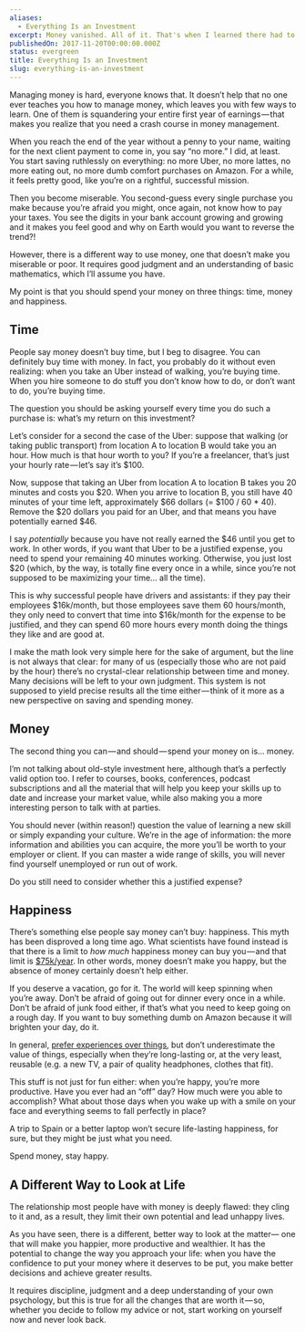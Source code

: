 ```yaml
---
aliases:
  - Everything Is an Investment
excerpt: Money vanished. All of it. That's when I learned there had to be a better way.
publishedOn: 2017-11-20T00:00:00.000Z
status: evergreen
title: Everything Is an Investment
slug: everything-is-an-investment
---
```

Managing money is hard, everyone knows that. It doesn’t help that no one ever teaches you how to manage money, which leaves you with few ways to learn. One of them is squandering your entire first year of earnings — that makes you realize that you need a crash course in money management.

When you reach the end of the year without a penny to your name, waiting for the next client payment to come in, you say “no more.” I did, at least. You start saving ruthlessly on everything: no more Uber, no more lattes, no more eating out, no more dumb comfort purchases on Amazon. For a while, it feels pretty good, like you’re on a rightful, successful mission.

Then you become miserable. You second-guess every single purchase you make because you’re afraid you might, once again, not know how to pay your taxes. You see the digits in your bank account growing and growing and it makes you feel good and why on Earth would you want to reverse the trend?!

However, there is a different way to use money, one that doesn’t make you miserable or poor. It requires good judgment and an understanding of basic mathematics, which I’ll assume you have.

My point is that you should spend your money on three things: time, money and happiness.

## Time

People say money doesn’t buy time, but I beg to disagree. You can definitely buy time with money. In fact, you probably do it without even realizing: when you take an Uber instead of walking, you’re buying time. When you hire someone to do stuff you don’t know how to do, or don’t want to do, you’re buying time.

The question you should be asking yourself every time you do such a purchase is: what’s my return on this investment?

Let’s consider for a second the case of the Uber: suppose that walking (or taking public transport) from location A to location B would take you an hour. How much is that hour worth to you? If you’re a freelancer, that’s just your hourly rate — let’s say it’s $100.

Now, suppose that taking an Uber from location A to location B takes you 20 minutes and costs you $20. When you arrive to location B, you still have 40 minutes of your time left, approximately $66 dollars (= $100 / 60 \* 40). Remove the $20 dollars you paid for an Uber, and that means you have potentially earned $46.

I say _potentially_ because you have not really earned the $46 until you get to work. In other words, if you want that Uber to be a justified expense, you need to spend your remaining 40 minutes working. Otherwise, you just lost $20 (which, by the way, is totally fine every once in a while, since you’re not supposed to be maximizing your time… all the time).

This is why successful people have drivers and assistants: if they pay their employees $16k/month, but those employees save them 60 hours/month, they only need to convert that time into $16k/month for the expense to be justified, and they can spend 60 more hours every month doing the things they like and are good at.

I make the math look very simple here for the sake of argument, but the line is not always that clear: for many of us (especially those who are not paid by the hour) there’s no crystal-clear relationship between time and money. Many decisions will be left to your own judgment. This system is not supposed to yield precise results all the time either — think of it more as a new perspective on saving and spending money.

## Money

The second thing you can — and should — spend your money on is… money.

I’m not talking about old-style investment here, although that’s a perfectly valid option too. I refer to courses, books, conferences, podcast subscriptions and all the material that will help you keep your skills up to date and increase your market value, while also making you a more interesting person to talk with at parties.

You should never (within reason!) question the value of learning a new skill or simply expanding your culture. We’re in the age of information: the more information and abilities you can acquire, the more you’ll be worth to your employer or client. If you can master a wide range of skills, you will never find yourself unemployed or run out of work.

Do you still need to consider whether this a justified expense?

## Happiness

There’s something else people say money can’t buy: happiness. This myth has been disproved a long time ago. What scientists have found instead is that there is a limit to _how much_ happiness money can buy you — and that limit is [$75k/year](http://content.time.com/time/magazine/article/0,9171,2019628,00.html). In other words, money doesn’t make you happy, but the absence of money certainly doesn’t help either.

If you deserve a vacation, go for it. The world will keep spinning when you’re away. Don’t be afraid of going out for dinner every once in a while. Don’t be afraid of junk food either, if that’s what you need to keep going on a rough day. If you want to buy something dumb on Amazon because it will brighten your day, do it.

In general, [prefer experiences over things](https://www.theatlantic.com/business/archive/2014/10/buy-experiences/381132/), but don’t underestimate the value of things, especially when they’re long-lasting or, at the very least, reusable (e.g. a new TV, a pair of quality headphones, clothes that fit).

This stuff is not just for fun either: when you’re happy, you’re more productive. Have you ever had an “off” day? How much were you able to accomplish? What about those days when you wake up with a smile on your face and everything seems to fall perfectly in place?

A trip to Spain or a better laptop won’t secure life-lasting happiness, for sure, but they might be just what you need.

Spend money, stay happy.

## A Different Way to Look at Life

The relationship most people have with money is deeply flawed: they cling to it and, as a result, they limit their own potential and lead unhappy lives.

As you have seen, there is a different, better way to look at the matter— one that will make you happier, more productive and wealthier. It has the potential to change the way you approach your life: when you have the confidence to put your money where it deserves to be put, you make better decisions and achieve greater results.

It requires discipline, judgment and a deep understanding of your own psychology, but this is true for all the changes that are worth it — so, whether you decide to follow my advice or not, start working on yourself now and never look back.
